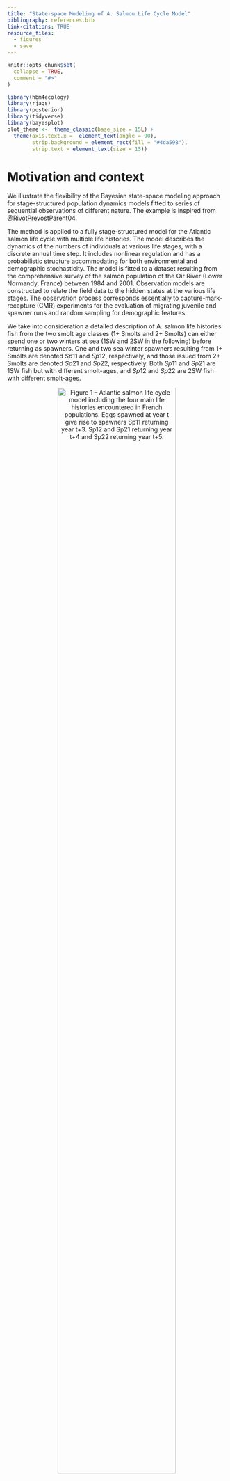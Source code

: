 ```yaml
---
title: "State-space Modeling of A. Salmon Life Cycle Model"
bibliography: references.bib
link-citations: TRUE
resource_files:
  - figures
  - save
---
```


```r
knitr::opts_chunk$set(
  collapse = TRUE,
  comment = "#>"
)
```

```r
library(hbm4ecology)
library(rjags)
library(posterior)
library(tidyverse)
library(bayesplot)
plot_theme <-  theme_classic(base_size = 15L) + 
  theme(axis.text.x =  element_text(angle = 90),
        strip.background = element_rect(fill = "#4da598"),
        strip.text = element_text(size = 15))
```

# Motivation and context

We illustrate the flexibility of the Bayesian state-space
modeling approach for stage-structured population dynamics models fitted to
series of sequential observations of different nature. The example is inspired
from @RivotPrevostParent04.

The method is applied to a fully stage-structured model for the Atlantic
salmon life cycle with multiple life histories. The model describes the
dynamics of the numbers of individuals at various life stages, with a discrete
annual time step. It includes nonlinear regulation and has a probabilistic
structure accommodating for both environmental and demographic stochasticity.
The model is fitted to a dataset resulting from the comprehensive survey of
the salmon population of the Oir River (Lower Normandy, France) between 1984
and 2001. Observation models are constructed to relate the field data to the
hidden states at the various life stages. The observation process corresponds
essentially to capture-mark-recapture (CMR) experiments for the evaluation of
migrating juvenile and spawner runs and random sampling for demographic
features. 

We take into consideration a detailed description of A. salmon life histories: 
fish from the two smolt age classes (1+ Smolts and 2+ Smolts) can either spend 
one or two winters at sea (1SW and 2SW in the following) before returning as
spawners. One and two sea winter spawners resulting from 1+ Smolts are denoted
$Sp11$ and $Sp12$, respectively, and those issued from 2+ Smolts are
denoted $Sp21$ and $Sp22$, respectively. Both $Sp11$ and $Sp21$ are
1SW fish but with different smolt-ages, and $Sp12$ and $Sp22$ are
2SW fish with different smolt-ages.


<center>

![Figure 1 -- Atlantic salmon life cycle model including the four main life histories encountered in French populations. Eggs spawned at year t give rise to spawners Sp11 returning year t+3. Sp12 and Sp21 returning year t+4 and Sp22 returning year t+5.](figures/SalmonLifeCycle/SalmonLifeCycle.png){width=80% height=80%}

</center>

# Modeling

Here we adopt a slightly simplified model than the one described 
in the corresponding chapter of the book (Chap. 11.3, @hbm4eco).

## Process equations describing the hidden population dynamics


1. Spawner --> Eggs
    - The number of eggs laid by female in year $t$ is a deterministic function of the number of spawners, the proportion of females and the fecondity rate:
\[ W_t = (Sp11_t + Sp21t - y^{Sp}_{2,t}) \times pf_{1,t} \times fec_1 + (Sp12_t + Sp22t - y^{Sp}_{3,t}) \times pf_{2,t} \times fec_2\]
with the following distributions:

  - $y^2_{Sp}$ and $y^3_{Sp}$ are known number of fish removed.
  - $Sp21_{t=1} \sim Uniform(1, 50)$ spawners issued from 1+ smolts
  - $Sp12_{t=1} \sim Uniform(1, 50)$ spawners issued from 2+ smolts
  - $fec_1$ and $fec_2$ are the mean fecondity of female which is known and constant over time
  - $pf_{1,t}$ and $pf_{2,t}$ are the proportion of female among 1SW and 2SW fish.

2. Eggs --> 0+ juveniles

We model this with a density dependent Ricker relationship, with lognormal error 
to represent the environmental variability:
\[ 0+_{t+1}^* \sim Normal(\log(W_t^* \times \alpha \times e^{-\beta\times W_{t}^*}), \sigma^2) \]
$0+_{t}^* = 0+_t/h$ and $W_{t}^* = W_t/h$ are standardized by the surface area of habitat available for juveniles production $h = 25229m^2$. And we give the following prior distributions:

  - $\log(\alpha) \sim Uniform(-10,10)$
  - $\beta \sim Normal (0,100)$
  - $\log (\sigma^2) \sim Uniform(-20,20)$

3. 0+ juveniles --> Smolts

The juveniles $0+_{t+1}$ will survive to next spring as pre-smolts $PSm_{t+2}$ 
with probability $\gamma_{0+}$. Here, we use an approximation of 
$PSm_{t+2} \sim Binomial(0+_{t+1}, \gamma_{0+}$ by saying that a fixed rate 
$\gamma_{0+}$ of juveniles will survive. We will make a similar approximation for 
all the survival and migration steps.

  * $PSm_{t+2} = \gamma_{0+}\times 0+_{t+1}$
  * $\gamma_{0+} \sim Beta(15, 15)$

Among pre-smolts a proportion $\theta_{Sm1, t+2}$ will migrate as $1+$ Smolts 
while the remaining will stay an additional year as $1+$ Parrs, which will 
survive and migrate next year with probability $\gamma_{parr1}$. 
Again we use a deterministic approximation for the binomial:

  - $Sm1_{t+2} = PSm_{t+2} \times  \theta_{Sm1, t+2}$
  - $Parr1_{t+2} = PSm_{t+2} - Sm1_{t+2}$
  - $Sm2_{t+3} = Parr1_{t+2} \times \gamma_{parr1}$
  


4. Smolts --> Returning spawners 

A proportion $\gamma_{Sm1, t+2}$ of 1+ Smolts will survive the first winter at 
sea and will become post-smolts. Then among these post-smolts, a proportion 
$\theta_{m1}$ will mature as sea-winter fish $Sp11$ the next summer, while the 
rest will not mature this year ($Res1$).

  - $PostSm1_{t+3} = Sm1_{t+2} \times \gamma_{Sm1, t+2}$ 
  - $Sp11_{t+3} =  PostSm1_{t+3} \times \theta_{m1}$ 
  - $Res1_{t+3} = PostSm1_{t+3} - Sp11_{t+3}$ 


Also for year $t +4$:

  - $Sp12_{t+4} = Res1_{t+3} \times \gamma_{res}$
  - $PostSm2_{t+4} = Sm2_{t+2} \times \gamma_{Sm2, t+3}$
  - $Sp21_{t+4} = PostSm2_{t+4} \times \theta_{m1}$
  - $Res2_{t+4} = PostSm2_{t+4} - Sp21_{t+4}$

and year $t + 5$:

  - $SP22_{t+5} = Res2_{t+4} \times \gamma_{res}$



Finally the number of spawners in year $t$ is obtained by the mass balance equation:
\[Sp_t = Sp11_t + Sp12_t + Sp21_t + Sp22_t\]

### Initial state variable

We give the following prior distribution at $t=1$ for the fish population at 
different stages of the life cycle:

  - $0+_{t=1}^* \sim Uniform(0,1)$
  - $PSm_{t=1} \sim Uniform(1,10000)$
  - $Sm2_{t=1} \sim Uniform(0,300)$
  - $PostSm1_{t=1} \sim Uniform(0,1000)$
  - $PostSm2_{t=1} \sim Uniform(0,1000)$
  - $Sp12_{t=1}^* \sim Uniform(0,100)$
  - $Sp21_{t=1}^* \sim Uniform(0,50)$

## Modeling the priors on vital rates trough an exchangeable hierarchical structures


The model encompasses both demographic and environmental
stochasticity by allowing an interannual random variability of the
proportion of smolts migrating as 1+ Smolts and the marine survival
rate of post-smolts. Interannual random variations are modeled
through an exchangeable hierarchical
structure [@gelman+2004], by assuming
that the parameters of all years $t$ are randomly drawn from the
same probability distribution conditioned by unknown parameters
common to all years. Hierarchical structures allow to
probabilistically share information among the different years and
can improve the estimation of key parameters
(@McAllister+2004; @MichielsenMcAllister04;
@RivotPrevost02). Here, an exchangeable hierarchical structure
is used to mimic a between-year variability that is assumed to be
random, without any particular time trends or covariates
(*i.e.*, climate) to explain the variations.


An exchangeable hierarchical structure is used to capture the
between-year variability of the probability for a pre-smolt to
smoltify as 1+ smolt. The
$logit$-transform of the $\theta_{Sm1,t}$'s are a priori drawn in a
Normal distribution with mean and variance parameters
$\phi_{1}=(\mu_{\theta_{Sm1}},\sigma_{\theta_{Sm1}})$ shared between
years. The $\theta_{Sm1,t}$'s are then calculated by the inverse
transformation $logit^{-1}$:

  - $logit(\theta_{Sm1,t}) \sim Normal(\mu_{\theta_{Sm1}},\sigma_{\theta_{Sm1}})$


The same procedure was applied for the survival rate of one year
river-aged post-smolts, $\gamma_{Sm1,t}$. The
survival rates of two year river-aged post-smolts, $\gamma_{Sm2,t}$,
are defined based on the reasonable a priori constraint that the
survival rate of two year river-aged post-smolts is always greater
than for one year river-aged post-smolts, but with the same time
variations. This constraint is specified in the $logit$ scale.

  - $logit(\gamma_{Sm1,t}) \; \sim \; Normal(\mu_{\gamma_{Sm1}},\sigma_{\gamma_{Sm1}})$
  - $logit(\gamma_{Sm2,t}) \; = \; logit(\gamma_{Sm1,t}) + \delta_{\gamma}$, $\delta_{\gamma} \geq 0$
  
Finally, the $logit$-transform of the proportions of females in 1SW and 2SW
fish, $pf1_{t}$ and $pf2_{t}$ are a priori independently drawn in Normal
distributions with mean and variance parameters shared between years:

  - $logit(pf1_{t}) \; \sim \; Normal(\mu_{pf1},\sigma_{pf1})$
  - $logit(pf2_{t}) \; \sim \; Normal(\mu_{pf2},\sigma_{pf2})$

Informative beta distributions\index{distribution!Beta} based on prior ecological expertise are set for
$\gamma_{0+}$ (survival rates of 0+ Juveniles) and $\gamma_{Parr1}$ (survival
rate of 1+ Parrs), with mean $0.5$ and $0.66$, respectively. All the remaining
parameters of the population dynamics are considered constant over time with
rather diffuse prior distribution.

Where we give the following prior distributions:

We give the following prior distributions for the survival and migration rates:

  - $\theta_{m1} \sim Beta(3,2)$
  - $\gamma_{res} \sim Beta(3,2)$
  - $\gamma_{parr1} \sim Beta(20,10)$
  - $\mu_{\theta_{Sm1}} \sim Uniform(0, 100)$ and $\sigma_{\theta_{Sm1}} \sim Uniform(0, 5)$
  - $\mu_{\theta_{Sm1}} \sim Uniform(0, 100)$ and $\sigma_{\theta_{Sm1}} \sim Uniform(0, 5)$
  - $\mu_{pf1} \sim Normal(0,100)$ and $\sigma_{pf1} \sim Uniform(0,5)$
  - $\mu_{pf1} \sim Normal(0,100)$ and $\sigma_{pf2} \sim Uniform(0,5)$

<center>

![Figure 2 -- DAG of the hidden dynamics for the Atlantic salmon life cycle including the observation process on both the smolt and spaner runs.](figures/SalmonLifeCycle/DAGSalmonLifeCycle.png){width=80% height=80%}

</center>

## Data and observation equations

Let first have a glimpse of the data:

```r
glimpse(SalmonLifeCycle)
```

Capture-mark-recapture and sampling data for smolts at the downstream trap by migration year ($y_i^{Sm}$, $i = 1, \dots, 5)$:

```r
knitr::kable(bind_cols(SalmonLifeCycle[c(5, 21:25)]))
```

Capture-mark-recapture and sampling data for spawners at the upstream trap by migration year ($y_i^{S}$, $i = 1, \dots, 6)$:

```r
knitr::kable(bind_cols(SalmonLifeCycle[c(5, 6:11)]))
```

Capture-mark-recapture and sampling data for spawners at the upstream trap by migration year ($y_i^{S}$, $i = 7, \dots, 15)$ (continued):

```r
knitr::kable(bind_cols(SalmonLifeCycle[c(5, 12:20)]))
```


The observations (1984 - 2001) have been gathered under an
homogeneous experimental design and few data are missing. Each
annual survey provides two complementary sources of information, the
number of smolts and spawners in each annual run, and the
demographic structure (age classes and sex-ratio) in smolts and
adult runs.

## Updating the population size at the various life stages

Available information to estimate the size of smolt and spawner runs
does not distinguish between the age classes. For both the smolts
and the spawners, a proportion of the migrating population is
captured at a partial counting fence and marked for further
recapture. CMR experiments provide
data to update the total number of smolts migrating in year $t$, 
$Sm_{t} = Sm1_{t}+Sm2_{t}$, and the total number of spawners returning in
year $t$, $Sp_{t}=Sp11_{t}+Sp12_{t}+Sp21_{t}+Sp22_{t}$.


### Smolt run

<center>

![Figure 3 -- Schame of the Cerisel trapping facility (Oir river, Normandy, France) working as a double downstream (for smolt runs) and upstream (for spawner runs) partial counting fence. The black circles at the top of the figure indicates the release site of tagged smolts and spawners. The release site and the downstream trap are 1 km away from each other.](figures/CmrOir/CeriselTrap.png){width=80% height=80%}

</center>

CMR experiments for smolts are analogous to the two-stage Petersen experiment
(\cite{Seber1982}). For each year $t$ between 1986 and 2001, let us denote
$y_{1,t}^{Sm}$ the number of smolts caught in the downstream trapping facility
during the migration time. Among the $y_{1,t}^{Sm}$ smolts captured, a number
$y_{2,t}^{Sm}$ have been tagged and released upstream from the trapping
facility used for capture. Some of these
tagged and released smolts, denoted $y_{3,t}^{Sm}$ ($y_{3,t}^{Sm}<y_{2,t}%
^{Sm}$), will be recaptured at the same downstream trap. The capture and
recapture data for each year $t$ can be modeled by two successive Binomial
distributions with the same capture probabilities $\pi_{t}^{Sm}$ (interpreted
as the trapping efficiency that may vary between years):

  - $y^{Sm}_{1,t} \; \sim \; Binomial(Sm_{t},\pi^{Sm}_{t})$ 
  - $y^{Sm}_{3,t} \; \sim \; Binomial(y^{Sm}_{2,t},\pi^{Sm}_{t})$ 

Intuitively, the second Binomial equation will contribute to specify the
trapping efficiency $\pi_{Sm,t}$, while the first one brings information to
update the total number of downstream migrating smolts $Sm_{t}$.

### Spawner run

Conversely to smolts, CMR
experiments for spawners cannot be assimilated to a simple Petersen
experiment. For each year $t$ from $1984$ to $2001$, $y_{1,t}^{Sp}$
denotes the number of fish trapped at the counting fence. Among these 
$y_{1,t}^{Sp}$ fish, $y_{2,t}^{Sp}$ one sea-winter and $y_{3,t}^{Sp}$ two
sea-winter fish are removed from the population. A number $y_{4,t}%
^{Sp}=y_{1,t}^{Sp}-(y_{2,t}^{Sp}+y_{3,t}^{Sp})$ of fish are tagged and
released upstream from the trap. The recapture sample is gathered during and
after spawning by three methods (electrofishing on the spawning grounds,
collection of dead fish after spawning, and trapping of spent fish at the
downstream trap). Let us denote as $y_{5,t}^{Sp}$ and $y_{6,t}^{Sp}$ the
number of marked and unmarked fish among recaptured fish, respectively.


  - $y^{Sp}_{1,t} \; \sim \; Binomial(Sp_{t},\pi^{Sp,1}_{t})$ 
  - $y^{Sp}_{5,t} \; \sim \; Binomial(y^{Sp}_{4,t},\pi^{Sp,2}_{t})$ 
  - $y^{Sp}_{6,t} \; \sim \; Binomial(Sp_{t}-y^{Sp}_{1,t},\pi^{Sp,2}_{t})$ 

The reasoning underlying how the information contained in the data
is used in the three lines is as
follows: the second line essentially conveys information to estimate
the recapture probability $\pi _{t}^{Sp,2}$. Both the third and the
first line carry information on the total number of spawners
$Sp_{t}$.

### Hierarchical prior on the trapping efficiencies

The between-year variability of the probabilities of capture
$\pi_{t}^{Sm}$, $\pi_{t}^{Sp,1}$ and $\pi_{t}^{Sp,2}$ is modeled
through exchangeable hierarchical structures with hyper-parameters
denoted $\phi_{Sm}$, $\phi_{Sp,1}$ and $\phi_{Sp,2}$ respectively.
Instead of drawing the $\pi$'s in beta distributions, the $logit$-transform
of the $\pi$'s are drawn from Normal distributions with mean and
variance parameters shared between years. The $\pi$'s are then
calculated by the inverse transformation $logit^{-1}$.

  - $logit(\pi^{Sm}_{t})    \; \sim \; Normal(\mu_{\pi_{Sm}},\sigma_{\pi_{Sm}})$  
  - $logit(\pi^{Sp,1}_{t}) \; \sim \; Normal(\mu_{\pi_{Sp,1}},\sigma_{\pi_{Sp,1}})$
  - $logit(\pi^{Sp,2}_{t}) \; \sim \; Normal(\mu_{\pi_{Sp,2}},\sigma_{\pi_{Sp,2}})$ 
  
We set diffuse prior distribution on the parameters of the Normal distributions:

  - $\mu_{\pi_{Sm}} \sim Normal(0,100)$ and $\sigma_{\pi_{Sm}} \sim Uniform(0,5)$
  - $\mu_{\pi_{Sp,1}} \sim Normal(0,100)$ and $\sigma_{\pi_{Sp,1}} \sim Uniform(0,5)$
  - $\mu_{\pi_{Sp,2}} \sim Normal(0,100)$ and $\sigma_{\pi_{Sp,2}} \sim Uniform(0,5)$  

## Updating the demographic structure

In addition to the CMR data, sampling among the fish caught at the
trap enables us to update the yearly proportions of the age classes
in the smolt and spawner runs $Sm_{t}$ and $Sp_{t}$, and the mean
sex ratio in the spawner run.  For each demographic feature,
sampling is modeled by independent Binomial or multinomial
processes.

### River age in smolt run

$y^{Sm}_{4,t}$ denotes the sample size of smolts examined for river-age in the
run of year $t$ and $y^{Sm}_{5}$ is the number of 1+ Smolts among them. The
proportion of 1+ Smolts in year $t$, denoted $\rho_{Sm1,t}$ is updated by
modeling $y^{Sm}_{5}$ as the result of a Binomial sampling with a sample size
$y^{Sm}_{4,t}$ and a probability $\rho_{Sm1,t}$:

  - $\rho_{Sm1,t} = \frac{Sm1_{t}}{Sm1_{t} + Sm2_{t}}$
  - $y^{Sm}_{5,t} \; \sim \; Binomial(y^{Sm}_{4,t},\rho_{Sm1,t})$


### Sea and River-age in spawner run

$y_{7,t}^{Sp}$ denotes the sample size of spawners examined for sea
and river-age in the run of year $t$. $y_{8,t}^{Sp}$ and
$y_{9,t}^{Sp}$ are the number of 1SW fish resulting from 1+ and 2+
Smolts, respectively among $y_{7,t}^{Sp}$, and $y_{10,t}^{Sp}$ and
$y_{11,t}^{Sp}$ are the number of 2SW fish issued from 1+ and 2+
Smolts, respectively among $y_{7,t}^{Sp}$. The proportions of the
four different age classes in each spawning run (summing to
$1$) are updated through a multinomial model:

  - $ \rho_{Sp,t} = (\frac{Sp11_{t}}{Sp_{t}} , \frac{Sp21_{t}}{Sp_{t}}, \frac{Sp12_{t}}{Sp_{t}}, \frac{Sp22_{t}}{Sp_{t}})$ 
  - $(y^{Sp}_{8,t},y^{Sp}_{9,t},y^{Sp}_{10,t},y^{Sp}_{11,t}) \; \sim \; Multinomial(y^{Sp}_{7,t},\rho_{Sp,t})$


### Sex ratio in spawner run

Sex-ratio in spawner runs are updated each year $t$ through Binomial sampling
experiments considered independent for one and two sea-winter fish. Each year
$t$, $y^{Sp}_{12,t}$ 1SW fish (resp. $y^{Sp}_{14,t}$ 2SW fish) are examined
for sex identification and $y^{Sp}_{13,t}$ (resp. $y^{Sp}_{15,t}$) are
identified as females among them. Proportion of females in the two sea-age
classes $pf_{1,t}$ and $pf_{2,t}$ are updated through Binomial sampling:


  - $ y^{Sp}_{13,t}  \sim  Binomial(y^{Sp}_{12,t},pf_{1,t})$ 
  - $ y^{Sp}_{14,t}  \sim  Binomial(y^{Sp}_{15,t},pf_{2,t})$



# Model estimation

We will remove the data from 1984 and 1985 as there are missing data (`NA`).

```r
data <- SalmonLifeCycle
data$n <-  16
data[c(5:25)] <- bind_cols(SalmonLifeCycle[c(5:25)]) %>% filter(Year >= 1986) %>% as.list()
data$sample_Sp <- bind_cols(data[13:16])

```


```r
model_str <- "
model {
# ---------------------------------------------------------------------------
#                               PRIORS	
# ---------------------------------------------------------------------------

# Priors for Ricker stock-recruitmnt parameters
# R = alpha*exp(-beta*S)
# alpha constrained <1 becasue it is a survival rate eggs --> 0+

	log.alpha ~ dunif(-10,0)		
	alpha <- exp(log.alpha)
	beta ~ dnorm(0,0.01)
	exp.beta <- exp(beta)
	
# Prior for recruitment process error variance
# (Corresponds to approximative 1/V between 1E-6 and 1E+6)

	log.sigma_2 ~ dunif(-13.8,13.8)
	sigma_2 <- exp(log.sigma_2)
	tau <- 1/sigma_2

# Survival rate Juveniles 0+ --> Pre-smolts1 (constant between years)

	s01 ~ dbeta(15,15)

# Life history choice - probability to migrate as Smolt 1
# (exchangeable hierarchical structure between years)

	mu_theta_Sm1 ~ dnorm(0,0.01)
	sd_theta_Sm1  ~ dunif(0,5)
	tau_theta_Sm1 <- 1/(sd_theta_Sm1*sd_theta_Sm1)
	# Indice [n+1] is the predictive
	for( i in 1:(n+1) ) 	{
	logit_theta_Sm1[i] ~ dnorm(mu_theta_Sm1,tau_theta_Sm1)
	logit(theta_Sm1[i]) <- logit_theta_Sm1[i]			}

# Survival rate Parr 1+ resident --> Smolts 2 (constant between years)

	s12 ~ dbeta(20,10)

# Transition Smolt1 --> post-smolts (survival during the first year at sea)
# (exchangeable hierarchical structure between years)

	mu_ss11 ~ dnorm(0,0.01)
	sd_ss11 ~ dunif(0,5)
	tau_ss11 <- 1/(sd_ss11*sd_ss11)
	# Indice [n+1] is the predictive
	for( i in 1 : (n+1) ) 	{
	logit_ss11[i] ~ dnorm(mu_ss11,tau_ss11)
	logit(ss11[i]) <- logit_ss11[i]
	logit(ss21[i]) <- logit_ss11[i] + delta_ss1	}

# Differential in survival rate between Sm1 and Sm2 (constant between years)
# logit(ss21) = logit(ss11) + delta_ss1

	delta_ss1 ~ dunif(0,10)

# Proportion of maturing adults as 1SW (constant between years)
	
	theta_m1 ~ dbeta(3,2)

# Marine survival rate for non maturing 1SW post-smolts
# Survival probability is the same for non maturing post.smolts1 and post.smolts2 
# (ss12 = ss22) and constant accross year

	ss2 ~ dbeta(3,2)

# Proportion of females pf1 and pf2 (exchangeable hierarchical structure between years)
	
	mu_pf1 ~ dnorm(0,0.01)
	sd_pf1 ~ dunif(0,5)
	tau_pf1 <- 1/(sd_pf1*sd_pf1)

	mu_pf2 ~ dnorm(0,0.01)
	sd_pf2 ~ dunif(0,5)
	tau_pf2 <- 1/(sd_pf2*sd_pf2)

	# Indice [n+1] is the predictive
	for( i in 1 : (n+1) ) 	{
	logit_pf1[i] ~ dnorm(mu_pf1,tau_pf1)
	logit(pf1[i]) <- logit_pf1[i]
	logit_pf2[i] ~ dnorm(mu_pf2,tau_pf2)
	logit(pf2[i]) <- logit_pf2[i]		}

#  Trapping efficiencies (exchangeable hierarchical structure between years)

	# Smolts
	mu_pi_sm ~ dnorm(0,0.01)
	sd_pi_sm ~ dunif(0,5)
	tau_pi_sm <- 1/(sd_pi_sm*sd_pi_sm)
	
	# Adults
	mu_pi_sp1 ~ dnorm(0,0.01)
	sd_pi_sp1 ~ dunif(0,5)
	tau_pi_sp1 <- 1/(sd_pi_sp1*sd_pi_sp1)
	
	# Adults recapture efficiency
	mu_pi_sp2 ~ dnorm(0,0.01)
	sd_pi_sp2 ~ dunif(0,5)
	tau_pi_sp2 <- 1/(sd_pi_sp2*sd_pi_sp2)

	# Indice [n+1] is the predictive
	for( i in 1 : (n+1) ) 	{
	# Smolts
	logit_pi_sm[i] ~ dnorm(mu_pi_sm,tau_pi_sm)
	logit(pi_sm[i]) <- logit_pi_sm[i]
	
	# Adults
	logit_pi_sp1[i] ~ dnorm(mu_pi_sp1,tau_pi_sp1)
	logit(pi_sp1[i]) <- logit_pi_sp1[i]
	
	# Adults recapture efficiency
	logit_pi_sp2[i] ~ dnorm(mu_pi_sp2,tau_pi_sp2)
	logit(pi_sp2[i]) <- logit_pi_sp2[i]		}


# ---------------------------------------------------------------------------
#           PROCESS EQUATIOnS (hidden population dynamics)
# ---------------------------------------------------------------------------

# Prior on states for the first year
	dSp12 <- rep(1, 100)
	dSp22 <- rep(1, 50)
	
	Sp12[1] ~ dcat(dSp12)
	Sp22[1] ~ dcat(dSp22)
	
	dSm2 <- rep(1, 300)
	
 	Sm2[1] ~ dcat(dSm2)
	
	Jint[1] ~ dunif(0,1)

  dPSm <- rep(1, 10000)
	PSm[1] ~ dcat(dPSm)

	dPostSm1 <- rep(1, 1000)
	dPostSm2 <- rep(1, 1000)	
	post.smolt1[1] ~ dcat(dPostSm1)
	post.smolt2[1] ~ dcat(dPostSm2)

#  Loop on time series (n = 18, i = 1 is year 1984, i = n is year 2001)

for( i in 1 : n ){
	
	Sp1[i] <- Sp11[i] + Sp21[i]
	Sp2[i] <- Sp12[i] + Sp22[i]
	Sp[i] <- Sp1[i] + Sp2[i]
	
# Stock (eggs) : number of female = marked and released + escape from the trap
# Standardized per m² of wetted production area

	Eggs[i] <- max( ( (Sp1[i]-x_Sp1[i]) * pf1[i] * fec1  + (Sp2[i]-x_Sp2[i]) * pf2[i] * fec2 )  /  surf, 1)

	p_Eggs1[i] <- max(  (Sp1[i]-x_Sp1[i]) * pf1[i] * fec1 / surf ,1) / Eggs[i] 
	
# Ricker * Lognormal Process errors for recruitment

	LogRmean[i] <- log(Eggs[i]*alpha*exp(-beta*Eggs[i]))
	Jint[i+1] ~ dlnorm(LogRmean[i],tau)
	J[i] <- round(Jint[i]*surf)
		
	egg_juv_surv[i] <- Jint[i+1]/Eggs[i]
	
# Transition Juveniles 0+ --> pre-smolts PSm with survival s01

    PSm[i+1] <-  max(round(s01 * J[i]), 1)
	
# Transition to smolts 1+ and 2+ with life history choice theta_Sm1
# Survival of resident Parr1 = s12 gamma_Parr1
	
	Sm1[i]   <- max(round(theta_Sm1[i] * PSm[i]), 1)
	Parr1[i] <- max(PSm[i] - Sm1[i],1)

	Sm2[i+1] <- max(round(s12 * Parr1[i]), 1)

# Transition Smolt1 --> post-smolts (survival during the first year at sea)
	
	post.smolt1[i+1] <- max(round(ss11[i] * Sm1[i]), 1)
	post.smolt2[i+1] <- max(round(ss21[i] * Sm2[i]), 1)

# Maturation of post-smolts (1 and 2) as 1SW fish (with probability theta_m1)
# Maturing probability (theta_m1) is the same for post.smolts1 and post.smolts2 
# and constant accross year

	Sp11[i] <- max(round(theta_m1 * post.smolt1[i]), 1)
	Sp21[i] <- max(round(theta_m1 * post.smolt2[i]), 1)

# Survival during the second year at sea
	
	Res1[i]   <- max(post.smolt1[i] - Sp11[i],1)
	Sp12[i+1] <- max(round(ss2 * Res1[i]),1)

	Res2[i]   <- max(post.smolt2[i] - Sp21[i],1)
	Sp22[i+1] <- max(round(ss2 * Res2[i]),1)

}  # end of the loop on i

mean_p_Eggs1 <- mean(p_Eggs1[])
mean_egg_juv_surv <- mean(egg_juv_surv[])


# ---------------------------------------------------------------------------
#                       OBSERVATIOn EQUATIONS
# ---------------------------------------------------------------------------

for( i in 1 : n )
{

# Smolts
# --------------------------------

# Catches

	Sm[i] <- Sm1[i]+Sm2[i]
	c_Sm[i] ~ dbin(pi_sm[i],Sm[i])

# Recaptures

	r_Sm[i] ~ dbin(pi_sm[i],m_Sm[i])

# Updating of river-age proportions in smolts runs

	p_Sm1[i] <- Sm1[i]/(Sm1[i]+Sm2[i])
	sample_Sm1[i] ~ dbin(p_Sm1[i],sample_Sm_age[i])


# Adults
# --------------------------------

# Updating total numbers
	
# Catches		

	c_Sp[i] ~ dbin(pi_sp1[i],Sp[i])

# Recaptured marked

	rmad[i] ~ dbin(pi_sp2[i],mad[i])

# Recaptured unmarked (r_unm[i] among a total of escnet[i] unmarked fish)
# where escnet[i] are adults that escaped to the trap = Sp - c_Sp

	escnet[i] <- Sp[i] - c_Sp[i]
	r_unm[i] ~ dbin(pi_sp2[i], escnet[i])

# Updating the demographic structure

	p_Sp[i,1] <- Sp11[i]/Sp[i]
	p_Sp[i,2] <- Sp12[i]/Sp[i]
	p_Sp[i,3] <- Sp21[i]/Sp[i]
	p_Sp[i,4] <- Sp22[i]/Sp[i]

	p_Sp1[i] <- Sp1[i] / Sp[i] 
	p_Sp11[i] <- Sp11[i] / Sp1[i]
	p_Sp12[i] <- Sp12[i] / Sp2[i]
	
	#x[i,1] <-  sample_Sp11[i]
	#x[i,2] <-  sample_Sp12[i]
	#x[i,3] <-  sample_Sp21[i]
	#x[i,4] <-  sample_Sp22[i]
	
	sample_Sp[i,1:4] ~ dmulti(p_Sp[i,1:4], sample_Sp_age[i])
	
# Updating female proportions in 1SW and 2SW

	sample_Sp1f[i] ~ dbin(pf1[i],sample_Sp1_sex[i])
	sample_Sp2f[i] ~ dbin(pf2[i],sample_Sp2_sex[i])

}  # end of the loop on i

	mean_p_Sm1 <- mean(p_Sm1[])

	mean_p_Sp1 <- mean(p_Sp1[])
	mean_p_Sp11 <- mean(p_Sp11[])
	mean_p_Sp12 <- mean(p_Sp12[])

}  # End of the model"
```


```r
var_prod <- c("alpha", "beta", "sigma_2")
var_survival <- c("s01", "s12", "ss2", "ss11", "ss21")
var_migration <- c("theta_Sm1", "delta_ss1", "theta_m1")
var_female <- c("pf1", "pf2")
var_trapping <- c("pi_sm", "pi_sp1", "pi_sp2")
var_egg <- c("Eggs", "p_Eggs1`", "J", "LogRmean", "egg_juv_surv")
var_pop <- c("Jint", "PSm", "post.smolt1", "post.smolt2", # Juveniles and smolts
                     "Sm1", "Parr1", "Sm2", "Res1", "Sm",
                     "Sp11", "Sp12", "Sp21", "Sp22", "Sp1", "Sp2", "Sp", # Spawners
                     	"mean_p_Sm1", "mean_p_Sp1", "mean_p_Sp11", "mean_p_Sp12")
```

```r
inits1 <- source(file = "model_init/SalmonLifeCycle/inits1_SalmonLifeCycle.txt")$value
inits <- list(inits1, inits1, inits1) 
model <- jags.model(file = textConnection(model_str), 
                    data = data, inits = inits,
                    n.chains = 3)
# Inferences
update(model, n.iter = 10000)
posterior_sample <- coda.samples(
  model = model,
  variable.names = c("alpha", "beta", "sigma_2", # Production
                     "s01", "s12", "ss2", "ss11", "ss21", #Survival rate gamma
                     "theta_Sm1", "delta_ss1", "theta_m1", # Migration rate
                     "pf1", "pf2", # Proportion of female
                     "pi_sm", "pi_sp1", "pi_sp2", # Trapping efficiency
                     "Eggs", "p_Eggs1`", "J", "LogRmean", "egg_juv_surv",
                     "Jint", "PSm", "post.smolt1", "post.smolt2", # Juveniles and smolts
                     "Sm1", "Parr1", "Sm2", "Res1", "Sm",
                     "Sp11", "Sp12", "Sp21", "Sp22", "Sp1", "Sp2", "Sp", # Spawners
                     	"mean_p_Sm1", "mean_p_Sp1", "mean_p_Sp11", "mean_p_Sp12"
                     ),
                       n.iter = 10000,
                       thin = 10)
```

```r
saveRDS(posterior_sample, file = "./save/SalmonLifeCylcle/SLC_posterior.rds", )
```
```r
posterior_sample <- readRDS(file = "SLC_posterior.rds", )
```

```r
summarise_draws(as_draws_df(posterior_sample),
                default_convergence_measures()) %>%
  pivot_longer(-variable) %>% 
  ggplot(aes(x = value)) +
  geom_histogram() +
  facet_wrap(~ name, scales = "free") +
  plot_theme
```




```r
draws <- as_draws_df(posterior_sample)
mcmc_pairs(draws, 
           pars = c("s01", "s12", "theta_m1", "delta_ss1", "sigma_2"),
           diag_fun = "dens")
mcmc_pairs(draws, pars = c("alpha", "beta"),
           diag_fun = "dens")
mcmc_hist(draws, pars = c("pi_sp1[1]", "pi_sp1[2]", "pi_sp1[3]",
                          "pi_sp1[4]", "pi_sp1[5]", "pi_sp1[6]"))
# mcmc_pairs(draws, pars = c("mu_pf1", "mu_pf2"),
#            diag_fun = "dens")
```

```r
dfw <- extract_wider(posterior_sample) %>% 
  rename()
dfl <- extract_longer(posterior_sample)
```


```r
dfw %>%
  select(starts_with("Sm.")) %>%
  pivot_longer(cols = everything()) %>%
  mutate(name = as_factor(str_sub(name, 4))) %>%
  ggplot(aes(group = name, y = value, x = as.integer(name) + 1985)) +
  geom_boxplot(outlier.shape = NA, width = .5, fill = "gray70") +
  xlab("Years") + ylab ("Smolts (Sm)") +
  ylim(0,3000) +
  # scale_x_discrete(labels = as.character(seq(1986, 1986+15)),
  #                  guide = guide_axis(angle = 90),
  #                  breaks = seq(1986, 1986+15)) +
  plot_theme
```

```r
dfw %>%
  select(starts_with("Sp.")) %>%
  pivot_longer(cols = everything()) %>%
  mutate(name = as_factor(str_sub(name, 4))) %>%
  ggplot(aes(group = name, y = value, x = as.integer(name) + 1985)) +
  geom_boxplot(outlier.shape = NA, width = .5, fill = "gray70") +
  xlab("Years") + ylab ("Spawners (Sp)") +
  # scale_x_discrete(labels = as.character(seq(1986, 1986+15)),
  #                  guide = guide_axis(angle = 90),
  #                  breaks = seq(1986, 1986+15)) +
  plot_theme
```
```r
dfw %>%
  select(starts_with("pi_sm.")) %>%
  pivot_longer(cols = everything()) %>%
  mutate(name = as_factor(str_sub(name, 4))) %>%
  ggplot(aes(group = name, y = value, x = as.integer(name) + 1985)) +
  geom_boxplot(outlier.shape = NA, width = .5, fill = "gray70") +
  xlab("Years") + ylab ("Trapping efficiency for Smolts (pi_Sm)") +
  ylim(c(0,1)) +
  # scale_x_discrete(labels = as.character(seq(1984, 1984+17)),
                   # guide = guide_axis(angle = 90),
                   # breaks = seq(1984, 1984+17)) +
  plot_theme
```



```r
dfw %>%
  select(starts_with("pi_Sp1.")) %>%
  pivot_longer(cols = everything()) %>%
  mutate(name = as_factor(str_sub(name, 4))) %>%
  ggplot(aes(group = name, y = value, x = as.integer(name) + 1985)) +
  geom_boxplot(outlier.shape = NA, width = .5, fill = "gray70") +
  xlab("Years") + ylab (bquote(paste("Trapping efficiency for Spawners : ", pi[Sp1]))) +
  ylim(c(0,1)) +
  plot_theme
  # scale_x_discrete(labels = as.character(seq(1984, 1984+15)),
  #                  guide = guide_axis(angle = 90),
  #                  breaks = seq(1986, 1986+15)) +
  # theme_classic(base_size = 15L)
```

```r
dfw %>%
  select(starts_with("pi_Sp2.")) %>%
  pivot_longer(cols = everything()) %>%
  mutate(name = as_factor(str_sub(name, 4))) %>%
  ggplot(aes(group = name, y = value, x = as.integer(name) + 1985)) +
  geom_boxplot(outlier.shape = NA, width = .5, fill = "gray70") +
  xlab("Years") + ylab (bquote(paste("Trapping efficiency for Spawners : ", pi[Sp2]))) +
  ylim(c(0,1)) +
  plot_theme
  # scale_x_discrete(labels = as.character(seq(1984, 1984+15)),
  #                  guide = guide_axis(angle = 90),
  #                  breaks = seq(1986, 1986+15)) +
  # theme_classic(base_size = 15L)
```


```r
name_years <- as.character(seq(1986, 1986+15))
dfw %>%
  select(starts_with("theta_Sm1.")) %>%
  pivot_longer(cols = everything()) %>%
  mutate(name = as_factor(str_sub(name, 4))) %>%
  ggplot(aes(group = name, y = value, x = as.integer(name) + 1985)) +
  geom_boxplot(outlier.shape = NA, width = .5, fill = "gray70") +
  xlab("Years") + ylab ("Probability to smolitify") +
  ylim(c(0,1)) +
  plot_theme
  # scale_x_discrete(labels = name_years,
  #                  guide = guide_axis(angle = 90),
  #                  breaks = seq(1986, 1986+15)) +
  # theme_classic(base_size = 15L)
```

```r
dfw %>%
  select(starts_with("ss11.")) %>%
  pivot_longer(cols = everything()) %>%
  mutate(name = as_factor(str_sub(name, 4))) %>%
  ggplot(aes(group = name, y = value, x = as.integer(name) + 1985)) +
  geom_boxplot(outlier.shape = NA, width = .5, fill = "gray70") +
  xlab("Years") + ylab ("1+ Post-smolts survival rate") +
  ylim(c(0,1)) +
  plot_theme
  # scale_x_discrete(labels = as.character(seq(1984, 1984+17)),
  #                  guide = guide_axis(angle = 90),
  #                  breaks = seq(1984, 1984+17)) +
  # theme_classic(base_size = 15L)
```

```r
dfw %>%
  select(starts_with("Sp11.")) %>%
  pivot_longer(cols = everything()) %>%
  mutate(name = as_factor(str_sub(name, 4))) %>%
  ggplot(aes(group = name, y = value, x = as.integer(name) + 1985)) +
  geom_boxplot(outlier.shape = NA, width = .5, fill = "gray70") +
  xlab("Years") + ylab ("Spawners (Sp11)") +
  plot_theme
  # scale_x_discrete(labels = as.character(seq(1986, 1986+15)),
  #                  guide = guide_axis(angle = 90),
  #                  breaks = seq(1986, 1986+15)) +
  # theme_classic(base_size = 15L)
```

```r
dfw %>%
  select(starts_with("Sm1.")) %>%
  pivot_longer(cols = everything()) %>%
  mutate(name = as_factor(str_sub(name, 4))) %>%
  ggplot(aes(group = name, y = value, x = as.integer(name) + 1985)) +
  geom_boxplot(outlier.shape = NA, width = .5, fill = "gray70") +
  xlab("Years") + ylab ("Smolts (Sm1)") +
  plot_theme
  # scale_x_discrete(labels = as.character(seq(1986, 1986+15)),
  #                  guide = guide_axis(angle = 90),
  #                  breaks = seq(1986, 1986+15)) +
  # theme_classic(base_size = 15L)
```



# References

